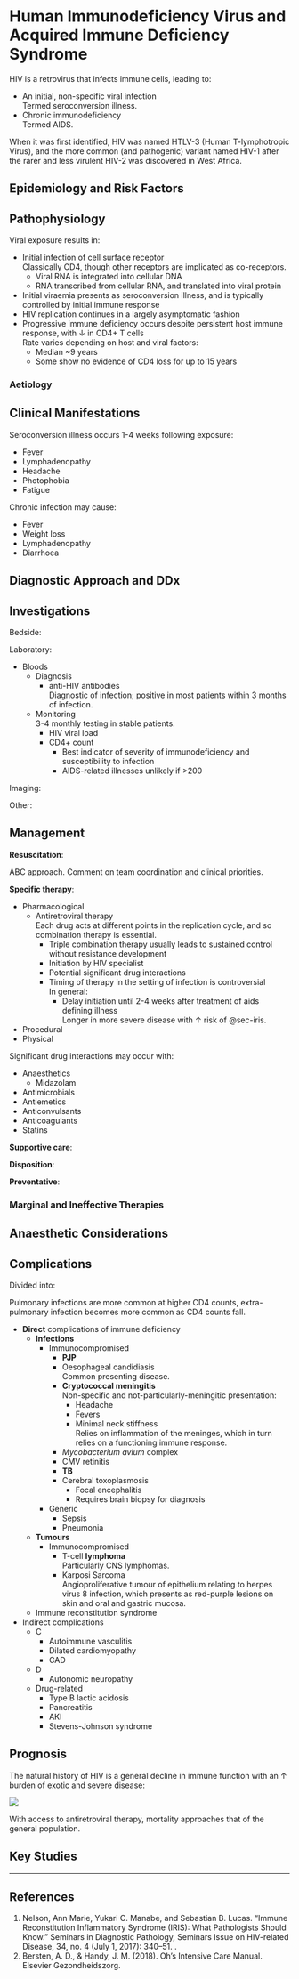 # Human Immunodeficiency Virus and Acquired Immune Deficiency Syndrome

HIV is a retrovirus that infects immune cells, leading to:

* An initial, non-specific viral infection\
Termed seroconversion illness.
* Chronic immunodeficiency\
Termed AIDS.

:::column-margin
When it was first identified, HIV was named HTLV-3 (Human T-lymphotropic Virus), and the more common (and pathogenic) variant named HIV-1 after the rarer and less virulent HIV-2 was discovered in West Africa.
:::


## Epidemiology and Risk Factors

## Pathophysiology

Viral exposure results in:

* Initial infection of cell surface receptor\
Classically CD4, though other receptors are implicated as co-receptors.
	* Viral RNA is integrated into cellular DNA
	* RNA transcribed from cellular RNA, and translated into viral protein
* Initial viraemia presents as seroconversion illness, and is typically controlled by initial immune response
* HIV replication continues in a largely asymptomatic fashion
* Progressive immune deficiency occurs despite persistent host immune response, with ↓ in CD4+ T cells\
Rate varies depending on host and viral factors:
	* Median ~9 years
	* Some show no evidence of CD4 loss for up to 15 years

### Aetiology

## Clinical Manifestations

Seroconversion illness occurs 1-4 weeks following exposure:

* Fever
* Lymphadenopathy
* Headache
* Photophobia
* Fatigue


Chronic infection may cause:

* Fever
* Weight loss
* Lymphadenopathy
* Diarrhoea


## Diagnostic Approach and DDx

## Investigations

Bedside:

Laboratory:

* Bloods
	* Diagnosis
		* anti-HIV antibodies\
		Diagnostic of infection; positive in most patients within 3 months of infection.
	* Monitoring\
	3-4 monthly testing in stable patients.
		* HIV viral load
		* CD4+ count
			* Best indicator of severity of immunodeficiency and susceptibility to infection
			* AIDS-related illnesses unlikely if >200

Imaging:

Other:

## Management

**Resuscitation**:

ABC approach. Comment on team coordination and clinical priorities.

**Specific therapy**:

* Pharmacological
	* Antiretroviral therapy\
	Each drug acts at different points in the replication cycle, and so combination therapy is essential.
		* Triple combination therapy usually leads to sustained control without resistance development
		* Initiation by HIV specialist
		* Potential significant drug interactions
		* Timing of therapy in the setting of infection is controversial\
		In general:
			* Delay initiation until 2-4 weeks after treatment of aids defining illness\
			Longer in more severe disease with ↑ risk of @sec-iris.
* Procedural
* Physical

:::column-margin
Significant drug interactions may occur with:

* Anaesthetics
	* Midazolam
* Antimicrobials
* Antiemetics
* Anticonvulsants
* Anticoagulants
* Statins
:::

**Supportive care**:

**Disposition**:

**Preventative**:


### Marginal and Ineffective Therapies

## Anaesthetic Considerations

## Complications

Divided into:

:::column-margin
Pulmonary infections are more common at higher CD4 counts, extra-pulmonary infection becomes more common as CD4 counts fall.
:::

* **Direct** complications of immune deficiency
	* **Infections**
		* Immunocompromised\
			* **PJP**
			* Oesophageal candidiasis\
			Common presenting disease.
			* **Cryptococcal meningitis**\
			Non-specific and not-particularly-meningitic presentation:
				* Headache
				* Fevers
				* Minimal neck stiffness\
				Relies on inflammation of the meninges, which in turn relies on a functioning immune response.
			* *Mycobacterium avium* complex
			* CMV retinitis
			* **TB**
			* Cerebral toxoplasmosis
				* Focal encephalitis
				* Requires brain biopsy for diagnosis
		* Generic
			* Sepsis
			* Pneumonia
	* **Tumours**
		* Immunocompromised
			* T-cell **lymphoma**\
			Particularly CNS lymphomas.
			* Karposi Sarcoma\
			Angioproliferative tumour of epithelium relating to herpes virus 8 infection, which presents as red-purple lesions on skin and oral and gastric mucosa.
	* Immune reconstitution syndrome
* Indirect complications
	* C
		* Autoimmune vasculitis
		* Dilated cardiomyopathy
		* CAD
	* D
		* Autonomic neuropathy
	* Drug-related
		* Type B lactic acidosis
		* Pancreatitis
		* AKI
		* Stevens-Johnson syndrome

## Prognosis

The natural history of HIV is a general decline in immune function with an ↑ burden of exotic and severe disease:

![](/resources/hiv_natural_hx.png)

With access to antiretroviral therapy, mortality approaches that of the general population. 

## Key Studies


---

## References

1. Nelson, Ann Marie, Yukari C. Manabe, and Sebastian B. Lucas. “Immune Reconstitution Inflammatory Syndrome (IRIS): What Pathologists Should Know.” Seminars in Diagnostic Pathology, Seminars Issue on HIV-related Disease, 34, no. 4 (July 1, 2017): 340–51. [](https://doi.org/10.1053/j.semdp.2017.04.010).
2. Bersten, A. D., & Handy, J. M. (2018). Oh’s Intensive Care Manual. Elsevier Gezondheidszorg.
